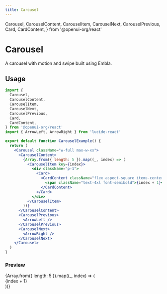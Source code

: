 ```yaml
---
title: Carousel
---
```


  Carousel,
  CarouselContent,
  CarouselItem,
  CarouselNext,
  CarouselPrevious,
  Card,
  CardContent,
} from '@openui-org/react'

# Carousel

A carousel with motion and swipe built using Embla.

## Usage

```jsx
import {
  Carousel,
  CarouselContent,
  CarouselItem,
  CarouselNext,
  CarouselPrevious,
  Card,
  CardContent,
} from '@openui-org/react'
import { ArrowLeft, ArrowRight } from 'lucide-react'

export default function CarouselExample() {
  return (
    <Carousel className="w-full max-w-xs">
      <CarouselContent>
        {Array.from({ length: 5 }).map((_, index) => (
          <CarouselItem key={index}>
            <div className="p-1">
              <Card>
                <CardContent className="flex aspect-square items-center justify-center p-6">
                  <span className="text-4xl font-semibold">{index + 1}</span>
                </CardContent>
              </Card>
            </div>
          </CarouselItem>
        ))}
      </CarouselContent>
      <CarouselPrevious>
        <ArrowLeft />
      </CarouselPrevious>
      <CarouselNext>
        <ArrowRight />
      </CarouselNext>
    </Carousel>
  )
}
```

### Preview

<Preview>
<Carousel className="w-full max-w-xs">
  <CarouselContent>
    {Array.from({ length: 5 }).map((_, index) => (
      <CarouselItem key={index}>
        <div className="p-1">
          <Card>
            <CardContent className="flex aspect-square items-center justify-center p-6">
              <span className="text-4xl font-semibold">{index + 1}</span>
            </CardContent>
          </Card>
        </div>
      </CarouselItem>
    ))}
  </CarouselContent>
  <CarouselPrevious>
    <ArrowLeft />
  </CarouselPrevious>
  <CarouselNext>
    <ArrowRight />
  </CarouselNext>
</Carousel>

</Preview>
